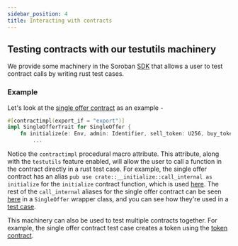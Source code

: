 ```yaml
---
sidebar_position: 4
title: Interacting with contracts
---
```


## Testing contracts with our testutils machinery

We provide some machinery in the Soroban
[SDK](https://github.com/stellar/rs-soroban-sdk) that allows a user to
test contract calls by writing rust test cases.

### Example

Let's look at the [single offer contract](https://github.com/stellar/soroban-examples/blob/main/single_offer/src/lib.rs) as an example -

```rust
#[contractimpl(export_if = "export")]
impl SingleOfferTrait for SingleOffer {
    fn initialize(e: Env, admin: Identifier, sell_token: U256, buy_token: U256, n: u32, d: u32) {
        ...
```

Notice the `contractimpl` procedural macro attribute. This attribute, along with
the `testutils` feature enabled, will allow the user to call a function in the
contract directly in a rust test case. For example, the single offer contract
has an alias `pub use crate::__initialize::call_internal as initialize` for the
`initialize` contract function, which is used
[here](https://github.com/stellar/soroban-examples/blob/56fef787395b5aed7cd7b19772cca28e21b3feb5/single_offer/src/testutils.rs#L45).
The rest of the `call_internal` aliases for the single offer contract can be
seen
[here](https://github.com/stellar/soroban-examples/blob/56fef787395b5aed7cd7b19772cca28e21b3feb5/single_offer/src/testutils.rs#L15)
in a `SingleOffer` wrapper class, and you can see how they're used in a [test
case](https://github.com/stellar/soroban-examples/blob/56fef787395b5aed7cd7b19772cca28e21b3feb5/single_offer/src/test.rs#L42).

This machinery can also be used to test multiple contracts together. For
example, the single offer contract test case creates a token using the
[token
contract](https://github.com/stellar/soroban-examples/blob/56fef787395b5aed7cd7b19772cca28e21b3feb5/single_offer/src/test.rs#L22).
